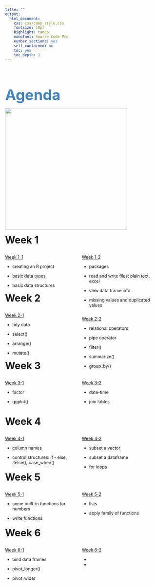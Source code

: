 ---
title: ""
output:
  html_document:
    css: css/camp_style.css
    fontsize: 18pt
    highlight: tango
    monofont: Source Code Pro
    number_sections: yes
    self_contained: no
    toc: yes
    toc_depth: 1
---

<br>
<br>
<br>

<font size = "16" color = "steelblue">__Agenda__</font>


![](image/Rstudio_ex.png){width=400px}

<font size = "6">__Week 1__</font>

<div style="float: left; width: 50%;">
[Week 1-1](Week1-1.html)

  * creating an R project

  * basic data types

  * basic data structures
</div>

<div style="float: right; width: 50%;">

[Week 1-2](Week1-2.html)

  * packages

  * read and write files: plain text, excel

  * view data frame info

  * missing values and duplicated values


</div>


<br><br><br>

<br><br><br>

<font size = "6">__Week 2__</font>

<div style="float: left; width: 50%;">
[Week 2-1](Week2-1.html)

* tidy data

* select()

* arrange()

* mutate()

</div>

<div style="float: right; width: 50%;">

[Week 2-2](Week2-2.html)

* relational operators

* pipe operator

* filter()

* summarize()

* group_by()

</div>


<br><br><br>

<br><br><br>

<font size = "6">__Week 3__</font>

<div style="float: left; width: 50%;">
[Week 3-1](Week3-1.html)

* factor

* ggplot()

</div>

<div style="float: right; width: 50%;">

[Week 3-2](Week3-2.html)

* date-time

* join tables

</div>

<br><br><br>

<br><br><br>

<font size = "6">__Week 4__</font>

<div style="float: left; width: 50%;">

[Week 4-1](Week4-1.html)

* column names

* control structures: if - else, ifelse(), case_when()

</div>

<div style="float: right; width: 50%;">

[Week 4-2](Week4-2.html)

* subset a vector

* subset a dataframe

* for loops

</div>

<br><br><br>

<br><br><br>

<font size = "6">__Week 5__</font>

<div style="float: left; width: 50%;">

[Week 5-1](Week5-1.html)

* some built-in functions for numbers

* write functions

</div>

<div style="float: right; width: 50%;">

[Week 5-2](Week5-2.html)

* lists

* apply family of functions

</div>

<br><br><br>

<br><br><br>

<font size = "6">__Week 6__</font>

<div style="float: left; width: 50%;">

[Week 6-1](Week6-1.html)

* bind data frames

* pivot_longer()

* pivot_wider

</div>

<div style="float: right; width: 50%;">

[Week 6-2](Week6-2.html)

* 

* 

</div>